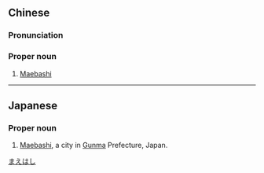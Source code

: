 {{also|前桥}}
==Chinese==
{{zh-forms|s=前桥}}

===Pronunciation===
{{zh-pron
|m=Qiánqiáo
|cat=pn
}}

===Proper noun===
{{zh-proper noun}}

# [[Maebashi]]

----

==Japanese==
{{ja-kanjitab|まえ|はし|k2=ばし|yomi=k|r=y}}

===Proper noun===
{{ja-pos|まえばし|proper}}

# [[Maebashi]], a city in [[Gunma]] Prefecture, Japan.

[[Category:ja:Cities|まえはし]]